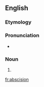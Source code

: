 ==English==

===Etymology===
{{borrowing|la|abscision|lang=la}}

===Pronunciation===
* {{a|US}} {{IPA|/æbˈsɪ.ʒn̩}}

===Noun===
{{en-noun}}

# {{alternative spelling of|abscission}}

[[fr:abscision]]